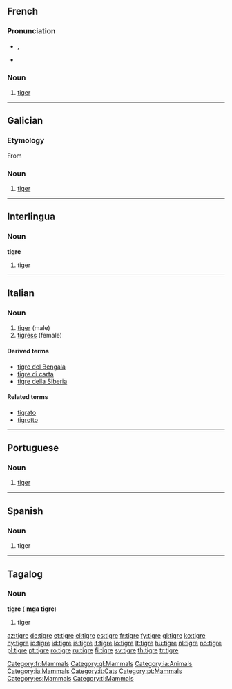 {{also|Tigre|tigré}}
==French==
{{fr-infl-noun|sm=tigre|sf=tigresse|pm=tigres|pf=tigresses|smp=tiɡʁ|sfp=ti.ɡʁɛs|pmp=tiɡʁ|pfp=ti.ɡʁɛs}}

===Pronunciation===
* {{IPA|/tiɡʁ/|lang=fr}}, {{SAMPA|/tigR/}}
* {{audio|Fr-tigre.ogg|audio}}

===Noun===
{{fr-noun|m|f=tigresse}}

# [[tiger]]

[[Category:fr:Mammals]]

----

==Galician==

===Etymology===
From {{etyl|la|gl}} {{term|tigris|tīgris|lang=la}}

===Noun===
{{gl-noun|m}}

# [[tiger]]

[[Category:gl:Mammals]]

----

==Interlingua==

===Noun===
'''tigre'''

# tiger

[[Category:ia:Animals]]
[[Category:ia:Mammals]]

----

==Italian==

===Noun===
{{it-noun|tigr|f|e|i}}

# [[#English|tiger]] (male)
# [[tigress]] (female)

====Derived terms====
* [[tigre del Bengala]]
* [[tigre di carta]]
* [[tigre della Siberia]]

====Related terms====
* [[tigrato]]
* [[tigrotto]]

[[Category:it:Cats]]

----

==Portuguese==

===Noun===
{{pt-noun-mf|f=tigresa}}

# [[tiger]]

[[Category:pt:Mammals]]

----

==Spanish==

===Noun===
{{es-noun-m}}

# tiger

[[Category:es:Mammals]]

----

==Tagalog==

===Noun===
'''tigre''' ({{plural}} '''mga tigre''')

# tiger

[[Category:tl:Mammals]]

[[az:tigre]]
[[de:tigre]]
[[et:tigre]]
[[el:tigre]]
[[es:tigre]]
[[fr:tigre]]
[[fy:tigre]]
[[gl:tigre]]
[[ko:tigre]]
[[hy:tigre]]
[[io:tigre]]
[[id:tigre]]
[[is:tigre]]
[[it:tigre]]
[[lo:tigre]]
[[lt:tigre]]
[[hu:tigre]]
[[nl:tigre]]
[[no:tigre]]
[[pl:tigre]]
[[pt:tigre]]
[[ro:tigre]]
[[ru:tigre]]
[[fi:tigre]]
[[sv:tigre]]
[[th:tigre]]
[[tr:tigre]]